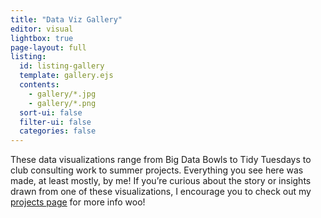 ```yaml
---
title: "Data Viz Gallery"
editor: visual
lightbox: true
page-layout: full
listing:
  id: listing-gallery
  template: gallery.ejs
  contents:
    - gallery/*.jpg
    - gallery/*.png
  sort-ui: false
  filter-ui: false
  categories: false
---
```


These data visualizations range from Big Data Bowls to Tidy Tuesdays to club consulting work to summer projects. Everything you see here was made, at least mostly, by me! If you're curious about the story or insights drawn from one of these visualizations, I encourage you to check out my [projects page](/projects/projects.qmd){target="_blank"} for more info woo!
